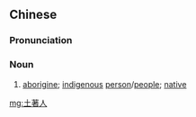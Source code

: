 ==Chinese==
{{zh-forms|type=21}}

===Pronunciation===
{{zh-pron
|m=tǔzhùrén
|c=tou2 zyu3 jan4
|cat=n
}}

===Noun===
{{zh-noun}}

# [[aborigine]]; [[indigenous]] [[person]]/[[people]]; [[native]]

[[mg:土著人]]